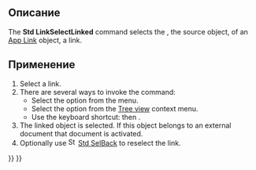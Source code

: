 <languages/>

<div class="mw-translate-fuzzy">
{{Docnav/ru
|[[Std_LinkImportAll/ru|Импорт всех ссылок]]
|[[Std_LinkSelectLinkedFinal/ru|Перейти на самый глубокий связанный объект]]
|[[Std_Base/ru|Стандартные команды и инструменты]]
|IconL=Std_LinkImportAll.svg
|IconR=Std_LinkSelectLinkedFinal.svg
|IconC=Freecad.svg
}}
</div>

<div class="mw-translate-fuzzy">
{{GuiCommand/ru
|Name/ru=Перейти к связанному объекту
|Name=Std_LinkSelectLinked
|MenuLocation=''Нет''
|Workbenches=Все
|Version=0.19
|SeeAlso=[[Std_LinkSelectLinkedFinal/ru|Перейти на самый глубокий связанный объект]], [[Std_LinkSelectAllLinks/ru|Выбрать все ссылки]], [[Std_SelBack/ru|Назад]], [[Std_SelForward/ru|Вперёд]]
}}
</div>

<span id="Description"></span>
== Описание ==

The '''Std LinkSelectLinked''' command selects the {{PropertyData|Linked Object}}, the source object, of an [[App_Link|App Link]] object, a link.

<span id="Usage"></span>
== Применение ==

# Select a link.
# There are several ways to invoke the command:
#* Select the {{MenuCommand|View → Link navigation → [[Image:Std_LinkSelectLinked.svg|16px]] Go to linked object}} option from the menu.
#* Select the {{MenuCommand|Link actions → [[Image:Std_LinkSelectLinked.svg|16px]] Go to linked object}} option from the [[Tree_view|Tree view]] context menu.
#* Use the keyboard shortcut: {{KEY|S}} then {{KEY|G}}.
# The linked object is selected. If this object belongs to an external document that document is activated.
# Optionally use [[Image:Std_SelBack.svg|16px]] [[Std_SelBack|Std SelBack]] to reselect the link.


<div class="mw-translate-fuzzy">
{{Docnav/ru
|[[Std_LinkImportAll/ru|Импорт всех ссылок]]
|[[Std_LinkSelectLinkedFinal/ru|Перейти на самый глубокий связанный объект]]
|[[Std_Base/ru|Стандартные команды и инструменты]]
|IconL=Std_LinkImportAll.svg
|IconR=Std_LinkSelectLinkedFinal.svg
|IconC=Freecad.svg
}}
</div>

{{Std_Base_navi{{#translation:}}}}
{{Userdocnavi{{#translation:}}}}